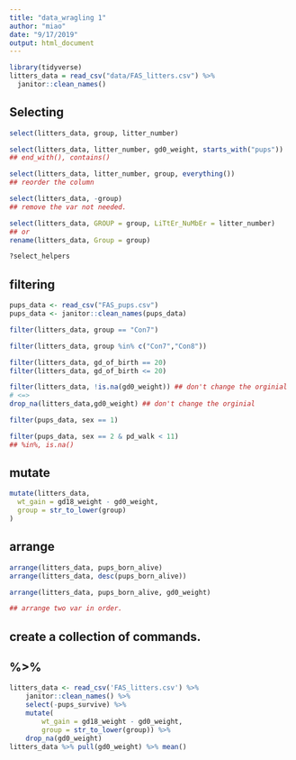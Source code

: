 ```yaml
---
title: "data_wragling 1"
author: "miao"
date: "9/17/2019"
output: html_document
---
```


```r
library(tidyverse)
litters_data = read_csv("data/FAS_litters.csv") %>% 
  janitor::clean_names()
```


## Selecting

```r
select(litters_data, group, litter_number)

select(litters_data, litter_number, gd0_weight, starts_with("pups"))
## end_with(), contains()

select(litters_data, litter_number, group, everything()) 
## reorder the column

select(litters_data, -group)
## remove the var not needed.

select(litters_data, GROUP = group, LiTtEr_NuMbEr = litter_number)
## or
rename(litters_data, Group = group)

?select_helpers

```


## filtering

```r
pups_data <- read_csv("FAS_pups.csv")
pups_data <- janitor::clean_names(pups_data)

filter(litters_data, group == "Con7")

filter(litters_data, group %in% c("Con7","Con8"))

filter(litters_data, gd_of_birth == 20)
filter(litters_data, gd_of_birth <= 20)

filter(litters_data, !is.na(gd0_weight)) ## don't change the orginial
# <=>
drop_na(litters_data,gd0_weight) ## don't change the orginial

filter(pups_data, sex == 1)

filter(pups_data, sex == 2 & pd_walk < 11)
## %in%, is.na()
```


## mutate

```r
mutate(litters_data,
  wt_gain = gd18_weight - gd0_weight,
  group = str_to_lower(group)
)

```


## arrange
```r
arrange(litters_data, pups_born_alive)
arrange(litters_data, desc(pups_born_alive))

arrange(litters_data, pups_born_alive, gd0_weight)

## arrange two var in order.
```

## create a collection of commands.

## %>%
```r
litters_data <- read_csv('FAS_litters.csv') %>% 
    janitor::clean_names() %>%
    select(-pups_survive) %>% 
    mutate(
        wt_gain = gd18_weight - gd0_weight,
        group = str_to_lower(group)) %>%
    drop_na(gd0_weight) 
litters_data %>% pull(gd0_weight) %>% mean()
    
    
```

